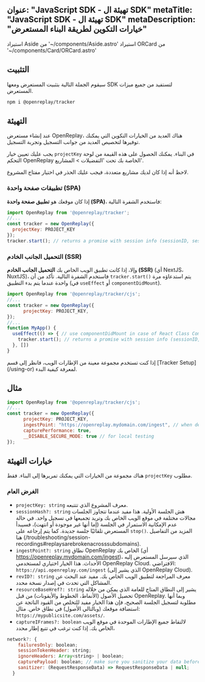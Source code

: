 عنوان: "JavaScript SDK - تهيئة ال SDK"
metaTitle: "JavaScript SDK - تهيئة ال SDK"
metaDescription: "خيارات التكوين لطريقة البناء المستعرض"
---
استيراد Aside من '~/components/Aside.astro'
استيراد ORCard من '~/components/Card/ORCard.astro'

## التثبيت

سيقوم الجملة التالية بتثبيت المستعرض ومعها SDK لتستفيد من جميع ميزات المستعرض.


```bash
npm i @openreplay/tracker
```


## التهيئة
عند إنشاء مستعرض OpenReplay، هناك العديد من الخيارات التكوين التي يمكنك توفيرها لتخصيص العديد من جوانب التسجيل وتجربة التسجيل.

يجب عليك تعيين خيار `projectKey` في البناء. يمكنك الحصول على هذه القيمة من لوحة التحكم OpenReplay الخاصة بك تحت 'التفضيلات > المشاريع'.

<Aside type="tip">
  لاحظ أنه إذا كان لديك مشاريع متعددة، فيجب عليك الحذر في اختيار مفتاح المشروع.
</Aside>

### تطبيقات صفحة واحدة (SPA)
إذا كان موقعك هو **تطبيق صفحة واحدة (SPA)**، فاستخدم الشفرة التالية:


```js
import OpenReplay from '@openreplay/tracker';
//...
const tracker = new OpenReplay({
  projectKey: PROJECT_KEY
});
tracker.start(); // returns a promise with session info (sessionID, sessionHash, userUUID)
```


### التحميل الجانب الخادم (SSR)
وإلا، إذا كانت تطبيق الويب الخاص بك **التحميل الجانب الخادم (SSR)** (أي NextJS، NuxtJS)، فاستخدم الشفرة التالية. تأكد من أن `tracker.start()` يتم استدعاؤه مرة واحدة عندما يتم بدء التطبيق (في `useEffect` أو `componentDidMount`).


```js
import OpenReplay from '@openreplay/tracker/cjs';
//...
const tracker = new OpenReplay({
      projectKey: PROJECT_KEY,
});
//...
function MyApp() {
  useEffect(() => { // use componentDidMount in case of React Class Component
    tracker.start(); // returns a promise with session info (sessionID, sessionHash, userUUID)
  }, [])
}
```


<Aside type="tip">
إذا كنت تستخدم مجموعة معينة من الإطارات الويب، فانظر إلى قسم [Tracker Setup](/using-or) لمعرفة كيفية البدء.
</Aside>

## مثال


```js
import OpenReplay from '@openreplay/tracker/cjs';
//...
const tracker = new OpenReplay({
      projectKey: PROJECT_KEY,
      ingestPoint: "https://openreplay.mydomain.com/ingest", // when dealing with the self-hosted version of OpenReplay
      capturePerformance: true,
      __DISABLE_SECURE_MODE: true // for local testing
});
```


## خيارات التهيئة

هناك مجموعة من الخيارات التي يمكنك تمريرها إلى البناء. فقط `projectKey` مطلوب.

### الغرض العام

- `projectKey: string` معرف المشروع الذي تتتبعه.
- `sessionHash?: string` هش الجلسة الأولية. هذا مفيد عندما تتجاوز الجلسات مجالات مختلفة في موقع الويب الخاص بك وتريد تجميعها في تسجيل واحد. في حالة عدم الإمكانية الاستمرار في الجلسة (إما أنها غير موجودة أو انتهت)، فسيبدأ المستعرض تلقائيًا جلسة جديدة. كما يتم إرجاعه على `stop()`. المزيد من التفاصيل هنا (/troubleshooting/session-recordings#replaysarebrokenacrosssubdomains).
- `ingestPoint?: string` نطاق OpenReplay الخاص بك (أي https://openreplay.mydomain.com/ingest)، الذي سيرسل المستعرض إليه الأحداث. هذا الخيار اختياري لمستخدمي OpenReplay Cloud. الافتراضي: `https://api.openreplay.com/ingest` (الذي يشير إلى OpenReplay Cloud).
- `revID?: string` معرف المراجعة لتطبيق الويب الخاص بك. مفيد عند البحث عن المشاكل التي تحدث في إصدار نسخة محدد.
- `resourceBaseHref?: string` يشير إلى النطاق المتاح للعامة الذي يمكن من خلاله تحصيل الأصول (الأنماط، الخطوط والأيقونات) من قبل OpenReplay. وبما أنها مطلوبة لتسجيل الجلسة الصحيح، فإن هذا الخيار مفيد للتخلص من القيود الناتجة عن استضافة موقعك (وبالتالي الأصول) في نطاق خاص. مثال: `https://mypublicsite.com/assets/`.
- `captureIFrames?: boolean` لالتقاط جميع الإطارات الموحدة في موقع الويب الخاص بك. إذا كنت ترغب في تتبع إطار محدد،
```js
network?: {
    failuresOnly: boolean;
    sessionTokenHeader: string;
    ignoreHeaders: Array<string> | boolean;
    capturePayload: boolean; // make sure you sanitize your data before enabling it
    sanitizer: (RequestResponseData) => RequestResponseData | null;
  }
```

